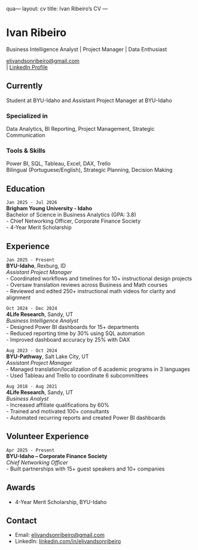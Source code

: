 qua---
layout: cv
title: Ivan Ribeiro's CV
---

# Ivan Ribeiro  
Business Intelligence Analyst | Project Manager | Data Enthusiast

<div id="webaddress">
<a href="mailto:elivandsonribeiro@gmail.com">elivandsonribeiro@gmail.com</a>  
| <a href="https://www.linkedin.com/in/elivandsonribeiro/">LinkedIn Profile</a>  
</div>

## Currently

Student at BYU-Idaho and Assistant Project Manager at BYU-Idaho

### Specialized in

Data Analytics, BI Reporting, Project Management, Strategic Communication

### Tools & Skills

Power BI, SQL, Tableau, Excel, DAX, Trello  
Bilingual (Portuguese/English), Strategic Planning, Decision Making

## Education

`Jan 2025 - Jul 2026`  
__Brigham Young University - Idaho__  
Bachelor of Science in Business Analytics (GPA: 3.8)  
- Chief Networking Officer, Corporate Finance Society  
- 4-Year Merit Scholarship

## Experience

`Jan 2025 - Present`  
__BYU-Idaho__, Rexburg, ID  
*Assistant Project Manager*  
- Coordinated workflows and timelines for 10+ instructional design projects  
- Oversaw translation reviews across Business and Math courses  
- Reviewed and edited 250+ instructional math videos for clarity and alignment

`Oct 2024 - Dec 2024`  
__4Life Research__, Sandy, UT  
*Business Intelligence Analyst*  
- Designed Power BI dashboards for 15+ departments  
- Reduced reporting time by 30% using SQL automation  
- Improved dashboard accuracy by 25% with DAX

`Aug 2023 - Oct 2024`  
__BYU-Pathway__, Salt Lake City, UT  
*Assistant Project Manager*  
- Managed translation/localization of 6 academic programs in 3 languages  
- Used Tableau and Trello to coordinate 6 subcommittees

`Aug 2018 - Aug 2021`  
__4Life Research__, Sandy, UT  
*Business Analyst*  
- Increased affiliate qualifications by 60%  
- Trained and motivated 100+ consultants  
- Automated recurring reports and created Power BI dashboards

## Volunteer Experience

`Apr 2025 - Present`  
__BYU-Idaho – Corporate Finance Society__  
*Chief Networking Officer*  
- Built partnerships with 15+ guest speakers and 10+ companies  

## Awards

- 4-Year Merit Scholarship, BYU-Idaho

## Contact

- Email: [elivandsonribeiro@gmail.com](mailto:elivandsonribeiro@gmail.com)  
- LinkedIn: [linkedin.com/in/elivandsonribeiro](https://www.linkedin.com/in/elivandsonribeiro)
